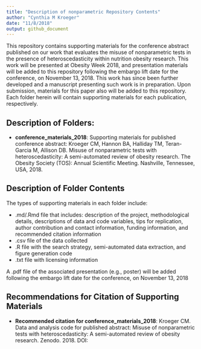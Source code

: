 ```yaml
---
title: "Description of nonparametric Repository Contents"
author: "Cynthia M Kroeger"
date: "11/8/2018"
output: github_document
---
```


This repository contains supporting materials for the conference abstract published on our work that evaluates the misuse of nonparametric tests in the presence of heteroscedasticity within nutrition obesity research. This work will be presented at Obesity Week 2018, and presentation materials will be added to this repository following the embargo lift date for the conference, on November 13, 2018. This work has since been further developed and a manuscript presenting such work is in preparation. Upon submission, materials for this paper also will be added to this repository. Each folder herein will contain supporting materials for each publication, respectively. 


## Description of Folders:

* __conference_materials_2018__: Supporting materials for published conference abstract: Kroeger CM, Hannon BA, Halliday TM, Teran-Garcia M, Allison DB. Misuse of nonparametric tests with heteroscedasticity: A semi-automated review of obesity research. The Obesity Society (TOS): Annual Scientific Meeting. Nashville, Tennessee, USA, 2018.


## Description of Folder Contents 

The types of supporting materials in each folder include: 

* .md/.Rmd file that includes: description of the project, methodological details, descriptions of data and code variables, tips for replication, author contribution and contact information, funding information, and recommended citation information
* .csv file of the data collected 
* .R file with the search strategy, semi-automated data extraction, and figure generation code
* .txt file with licensing information

A .pdf file of the associated presentation (e.g., poster) will be added following the embargo lift date for the conference, on November 13, 2018


## Recommendations for Citation of Supporting Materials  

* __Recommended citation for conference_materials_2018__: Kroeger CM. Data and analysis code for published abstract: Misuse of nonparametric tests with heteroscedasticity: A semi-automated review of obesity research. Zenodo. 2018. DOI: 